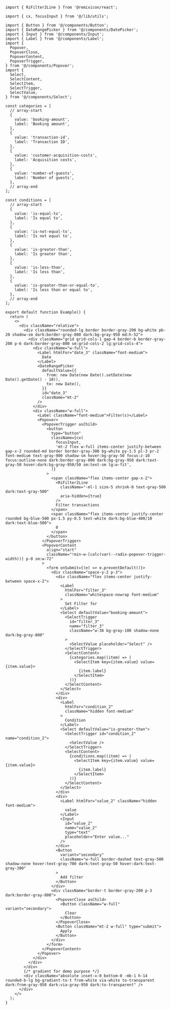 ````tsx
import { RiFilter2Line } from '@remixicon/react';

import { cx, focusInput } from '@/lib/utils';

import { Button } from '@/components/Button';
import { DateRangePicker } from '@/components/DatePicker';
import { Input } from '@/components/Input';
import { Label } from '@/components/Label';
import {
  Popover,
  PopoverClose,
  PopoverContent,
  PopoverTrigger,
} from '@/components/Popover';
import {
  Select,
  SelectContent,
  SelectItem,
  SelectTrigger,
  SelectValue,
} from '@/components/Select';

const categories = [
  // array-start
  {
    value: 'booking-amount',
    label: 'Booking amount',
  },
  {
    value: 'transaction-id',
    label: 'Transaction ID',
  },
  {
    value: 'customer-acquisition-costs',
    label: 'Acquisition costs',
  },
  {
    value: 'number-of-guests',
    label: 'Number of guests',
  },
  // array-end
];

const conditions = [
  // array-start
  {
    value: 'is-equal-to',
    label: 'Is equal to',
  },
  {
    value: 'is-not-equal-to',
    label: 'Is not equal to',
  },
  {
    value: 'is-greater-than',
    label: 'Is greater than',
  },
  {
    value: 'is-less-than',
    label: 'Is less than',
  },
  {
    value: 'is-greater-than-or-equal-to',
    label: 'Is less than or equal to',
  },
  // array-end
];

export default function Example() {
  return (
    <>
      <div className="relative">
        <div className="rounded-lg border border-gray-200 bg-white pb-20 shadow-sm dark:border-gray-800 dark:bg-gray-950 md:h-52">
          <div className="grid grid-cols-1 gap-4 border-b border-gray-200 p-6 dark:border-gray-800 sm:grid-cols-2 lg:grid-cols-4">
            <div className="w-full">
              <Label htmlFor="date_3" className="font-medium">
                Date
              </Label>
              <DateRangePicker
                defaultValue={{
                  from: new Date(new Date().setDate(new Date().getDate() - 10)),
                  to: new Date(),
                }}
                id="date_3"
                className="mt-2"
              />
            </div>
            <div className="w-full">
              <Label className="font-medium">Filter(s)</Label>
              <Popover>
                <PopoverTrigger asChild>
                  <button
                    type="button"
                    className={cx(
                      focusInput,
                      'mt-2 flex w-full items-center justify-between gap-x-2 rounded-md border border-gray-300 bg-white py-1.5 pl-3 pr-2 font-medium text-gray-900 shadow-sm hover:bg-gray-50 focus:z-10 focus:outline-none dark:border-gray-800 dark:bg-gray-950 dark:text-gray-50 hover:dark:bg-gray-950/50 sm:text-sm lg:w-fit',
                    )}
                  >
                    <span className="flex items-center gap-x-2">
                      <RiFilter2Line
                        className="-ml-1 size-5 shrink-0 text-gray-500 dark:text-gray-500"
                        aria-hidden={true}
                      />
                      Filter transactions
                    </span>
                    <span className="flex items-center justify-center rounded bg-blue-500 px-1.5 py-0.5 text-white dark:bg-blue-400/10 dark:text-blue-500">
                      0
                    </span>
                  </button>
                </PopoverTrigger>
                <PopoverContent
                  align="start"
                  className="!min-w-[calc(var(--radix-popover-trigger-width))] p-0 sm:w-72"
                >
                  <form onSubmit={(e) => e.preventDefault()}>
                    <div className="space-y-2 p-3">
                      <div className="flex items-center justify-between space-x-2">
                        <Label
                          htmlFor="filter_3"
                          className="whitespace-nowrap font-medium"
                        >
                          Set Filter for
                        </Label>
                        <Select defaultValue="booking-amount">
                          <SelectTrigger
                            id="filter_3"
                            name="filter_3"
                            className="w-36 bg-gray-100 shadow-none dark:bg-gray-800"
                          >
                            <SelectValue placeholder="Select" />
                          </SelectTrigger>
                          <SelectContent>
                            {categories.map((item) => (
                              <SelectItem key={item.value} value={item.value}>
                                {item.label}
                              </SelectItem>
                            ))}
                          </SelectContent>
                        </Select>
                      </div>
                      <div>
                        <Label
                          htmlFor="condition_2"
                          className="hidden font-medium"
                        >
                          Condition
                        </Label>
                        <Select defaultValue="is-greater-than">
                          <SelectTrigger id="condition_2" name="condition_2">
                            <SelectValue />
                          </SelectTrigger>
                          <SelectContent>
                            {conditions.map((item) => (
                              <SelectItem key={item.value} value={item.value}>
                                {item.label}
                              </SelectItem>
                            ))}
                          </SelectContent>
                        </Select>
                      </div>
                      <div>
                        <Label htmlFor="value_2" className="hidden font-medium">
                          value
                        </Label>
                        <Input
                          id="value_2"
                          name="value_2"
                          type="text"
                          placeholder="Enter value..."
                        />
                      </div>
                      <Button
                        variant="secondary"
                        className="w-full border-dashed text-gray-500 shadow-none hover:text-gray-700 dark:text-gray-50 hover:dark:text-gray-300"
                      >
                        Add filter
                      </Button>
                    </div>
                    <div className="border-t border-gray-200 p-3 dark:border-gray-800">
                      <PopoverClose asChild>
                        <Button className="w-full" variant="secondary">
                          Clear
                        </Button>
                      </PopoverClose>
                      <Button className="mt-2 w-full" type="submit">
                        Apply
                      </Button>
                    </div>
                  </form>
                </PopoverContent>
              </Popover>
            </div>
          </div>
        </div>
        {/* gradient for demo purpose */}
        <div className="absolute inset-x-0 bottom-0 -mb-1 h-14 rounded-b-lg bg-gradient-to-t from-white via-white to-transparent dark:from-gray-950 dark:via-gray-950 dark:to-transparent" />
      </div>
    </>
  );
}

````
